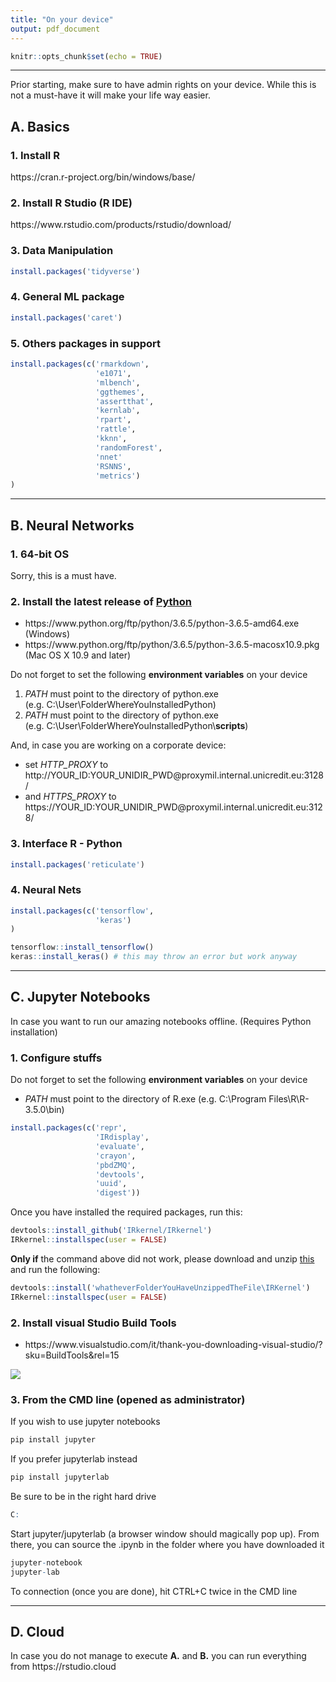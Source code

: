 ```yaml
---
title: "On your device"
output: pdf_document
---
```


```r
knitr::opts_chunk$set(echo = TRUE)
```

___

Prior starting, make sure to have admin rights on your device. While this is not a must-have it will make your life way easier.

## A. Basics

### 1. Install R

https://cran.r-project.org/bin/windows/base/

### 2. Install R Studio (R IDE)
https://www.rstudio.com/products/rstudio/download/

### 3. Data Manipulation
```r
install.packages('tidyverse')
```

### 4. General ML package
```r
install.packages('caret')
```

### 5. Others packages in support
```r
install.packages(c('rmarkdown',
                   'e1071',
                   'mlbench',
                   'ggthemes',
                   'assertthat',
                   'kernlab',
                   'rpart',
                   'rattle',
                   'kknn',
                   'randomForest',
                   'nnet'
                   'RSNNS',
                   'metrics')
)
```


___

## B. Neural Networks

### 1. 64-bit OS
Sorry, this is a must have.

### 2. Install the latest release of [Python](https://www.python.org/downloads/release/python-365/)

- https://www.python.org/ftp/python/3.6.5/python-3.6.5-amd64.exe (Windows)
- https://www.python.org/ftp/python/3.6.5/python-3.6.5-macosx10.9.pkg (Mac OS X 10.9 and later)

Do not forget to set the following **environment variables** on your device

1. *PATH* must point to the directory of python.exe (e.g. C:\\User\\FolderWhereYouInstalledPython)
2. *PATH* must point to the directory of python.exe (e.g. C:\\User\\FolderWhereYouInstalledPython\\**scripts**)


And, in case you are working on a corporate device:

- set *HTTP_PROXY* to http://YOUR_ID:YOUR_UNIDIR_PWD@proxymil.internal.unicredit.eu:3128/
- and *HTTPS_PROXY* to https://YOUR_ID:YOUR_UNIDIR_PWD@proxymil.internal.unicredit.eu:3128/ 

### 3. Interface R - Python
```r
install.packages('reticulate')
```

### 4. Neural Nets
```r
install.packages(c('tensorflow',
                   'keras')
)

tensorflow::install_tensorflow()
keras::install_keras() # this may throw an error but work anyway
```

___

## C. Jupyter Notebooks

In case you want to run our amazing notebooks offline. (Requires Python installation)

### 1. Configure stuffs

Do not forget to set the following **environment variables** on your device

- *PATH* must point to the directory of R.exe (e.g. C:\\Program Files\\R\\R-3.5.0\\bin)

```r
install.packages(c('repr',
                   'IRdisplay',
                   'evaluate',
                   'crayon',
                   'pbdZMQ',
                   'devtools',
                   'uuid',
                   'digest'))

```

Once you have installed the required packages, run this:

```r
devtools::install_github('IRkernel/IRkernel')
IRkernel::installspec(user = FALSE)
```

**Only if** the command above did not work, please download and unzip [this](https://github.com/IRkernel/IRkernel/archive/master.zip) and run the following:

```r
devtools::install('whatheverFolderYouHaveUnzippedTheFile\IRKernel')
IRkernel::installspec(user = FALSE)
```

### 2. Install visual Studio Build Tools

- https://www.visualstudio.com/it/thank-you-downloading-visual-studio/?sku=BuildTools&rel=15

![](fig/build_tools.PNG)

### 3. From the CMD line (opened as administrator)
If you wish to use jupyter notebooks
```r
pip install jupyter
```
If you prefer jupyterlab instead
```r
pip install jupyterlab
```
Be sure to be in the right hard drive
```r
C:
```

Start jupyter/jupyterlab (a browser window should magically pop up).
From there, you can source the .ipynb in the folder where you have downloaded it

```r
jupyter-notebook
jupyter-lab
```

To connection (once you are done), hit CTRL+C twice in the CMD line

___

## D. Cloud

In case you do not manage to execute **A.** and **B.** you can run everything from https://rstudio.cloud

